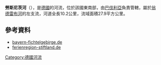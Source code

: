{{Multiple issues|
{{Expand language|1=de|time=2020-12-10T09:07:56+00:00}}
{{No footnotes|time=2020-12-10T09:07:56+00:00}}
}}
{{Coord|49|58|12|N|12|16|32|E|display=title}}

'''勞斯尼茨河'''（{{lang-de|Lausnitz}}），是[[德國|德國]]的河流，位於該國東南部，由[[巴伐利亞|巴伐利亞]]負責管轄，屬於[[翁德雷布河|翁德雷布河]]的左支流，河道全長10.2公里，流域面積27.9平方公里。

==參考資料==
* [http://www.bayern-fichtelgebirge.de/stiftland/ bayern-fichtelgebirge.de]
* [http://www.ferienregion-stiftland.de/ ferienregion-stiftland.de]

{{Germany-geo-stub}}
[[Category:德國河流|Category:德國河流]]